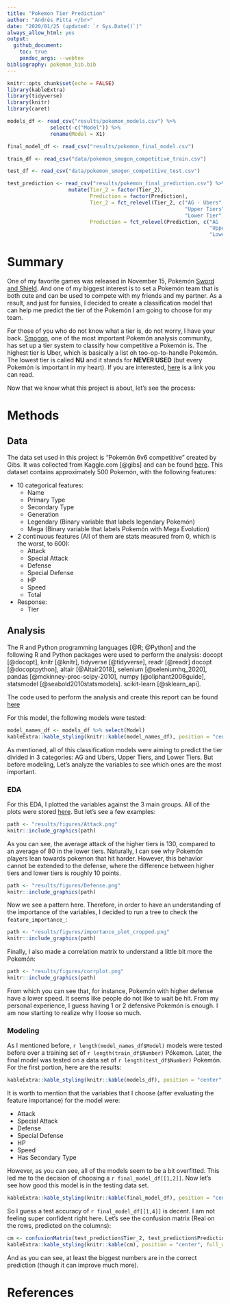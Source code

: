 ```yaml
---
title: "Pokemon Tier Prediction"
author: "Andrés Pitta </br>"
date: "2020/01/25 (updated: `r Sys.Date()`)"
always_allow_html: yes
output: 
  github_document:
    toc: true
    pandoc_args: --webtex
bibliography: pokemon_bib.bib
---
```


```r
knitr::opts_chunk$set(echo = FALSE)
library(kableExtra)
library(tidyverse)
library(knitr)
library(caret)
```

```r
models_df <- read_csv("results/pokemon_models.csv") %>% 
              select(-c("Model")) %>% 
              rename(Model = X1)

final_model_df <- read_csv("results/pokemon_final_model.csv")

train_df <- read_csv("data/pokemon_smogon_competitive_train.csv")

test_df <- read_csv("data/pokemon_smogon_competitive_test.csv")

test_prediction <- read_csv("results/pokemon_final_prediction.csv") %>% 
                    mutate(Tier_2 = factor(Tier_2),
                           Prediction = factor(Prediction),
                           Tier_2 = fct_relevel(Tier_2, c("AG - Ubers", 
                                                          "Upper Tiers",
                                                          "Lower Tier")),
                           Prediction = fct_relevel(Prediction, c("AG - Ubers", 
                                                                  "Upper Tiers",
                                                                  "Lower Tier")))
```

# Summary

One of my favorite games was released in November 15, Pokemón [Sword and Shield](https://swordshield.pokemon.com/en-us/). And one of my biggest interest is to set a Pokemón team that is both cute and can be used to compete with my friends and my partner. As a result, and just for funsies, I decided to create a classification model that can help me predict the tier of the Pokemón I am going to choose for my team.

For those of you who do not know what a tier is, do not worry, I have your back. [Smogon](https://www.smogon.com/), one of the most important Pokemón analysis community, has set up a tier system to classify how competitive a Pokemón is. The highest tier is Uber, which is basically a list oh too-op-to-handle Pokemón. The lowest tier is called **NU** and it stands for **NEVER USED** (but every Pokemón is important in my heart). If you are interested, [here](https://www.smogon.com/bw/articles/bw_tiers) is a link you can read.

Now that we know what this project is about, let's see the process:

# Methods

## Data
The data set used in this project is "Pokemón 6v6 competitive" created by Gibs. It was collected from Kaggle.com [@gibs] and can be found [here](https://www.kaggle.com/notgibs/smogon-6v6-pokemon-tiers). This dataset contains approximately 500 Pokemón, with the following features:

- 10 categorical features:
    - Name
    - Primary Type
    - Secondary Type
    - Generation
    - Legendary (Binary variable that labels legendary Pokemón)
    - Mega (Binary variable that labels Pokemón with Mega Evolution)

- 2 continuous features (All of them are stats measured from 0, which is the worst, to 600):
    - Attack
    - Special Attack
    - Defense
    - Special Defense
    - HP
    - Speed
    - Total
    
- Response:
    - Tier

## Analysis

The R and Python programming languages [@R; @Python] and the following R and Python packages were used to perform the analysis: docopt [@docopt], knitr [@knitr], tidyverse [@tidyverse], readr [@readr] docopt [@docoptpython], altair [@Altair2018], selenium [@seleniumhq_2020], pandas [@mckinney-proc-scipy-2010], numpy [@oliphant2006guide], statsmodel [@seabold2010statsmodels]. scikit-learn [@sklearn_api].

The code used to perform the analysis and create this report can be found [here](https://github.com/AndresPitta/P01_Pokemon-tier)

For this model, the following models were tested:

```r
model_names_df <- models_df %>% select(Model)
kableExtra::kable_styling(knitr::kable(model_names_df), position = "center", full_width = F)
```

As mentioned, all of this classification models were aiming to predict the tier divided in 3 categories: AG and Ubers, Upper Tiers, and Lower Tiers. But before modeling, Let's analyze the variables to see which ones are the most important.

### EDA

For this EDA, I plotted the variables against the 3 main groups. All of the plots were stored [here](https://github.com/AndresPitta/P01_Pokemon-tier/tree/master/results/figures). But let's see a few examples:

```r
path <- "results/figures/Attack.png"
knitr::include_graphics(path)
```

As you can see, the average attack of the higher tiers is 130, compared to an average of 80 in the lower tiers. Naturally, I can see why Pokemón players lean towards pokemon that hit harder. However, this behavior cannot be extended to the defense, where the difference between higher tiers and lower tiers is roughly 10 points.

```r
path <- "results/figures/Defense.png"
knitr::include_graphics(path)
```

Now we see a pattern here. Therefore, in order to have an understanding of the importance of the variables, I decided to run a tree to check the `feature_importance_`:

```r
path <- "results/figures/importance_plot_cropped.png"
knitr::include_graphics(path)
```

Finally, I also made a correlation matrix to understand a little bit more the Pokemón:

```r
path <- "results/figures/corrplot.png"
knitr::include_graphics(path)
```

From which you can see that, for instance, Pokemón with higher defense have a lower speed. It seems like people do not like to wait be hit. From my personal experience, I guess having 1 or 2 defensive Pokemón is enough. I am now starting to realize why I loose so much.

### Modeling

As I mentioned before, `r length(model_names_df$Model)` models were tested before over a training set of `r length(train_df$Number)` Pókemon. Later, the final model was tested on a data set of `r length(test_df$Number)` Pokemón. For the first portion, here are the results:

```r
kableExtra::kable_styling(knitr::kable(models_df), position = "center", full_width = F)
```

It is worth to mention that the variables that I choose (after evaluating the feature importance) for the model were:
 
  - Attack
  - Special Attack
  - Defense
  - Special Defense
  - HP
  - Speed
  - Has Secondary Type

However, as you can see, all of the models seem to be a bit overfitted. This led me to the decision of choosing a `r final_model_df[[1,2]]`. Now let's see how good this model is in the testing data set.

```r
kableExtra::kable_styling(knitr::kable(final_model_df), position = "center", full_width = F)
```

So I guess a test accuracy of `r final_model_df[[1,4]]` is decent. I am not feeling super confident right here. Let's see the confusion matrix (Real on the rows, predicted on the columns):

```r
cm <- confusionMatrix(test_prediction$Tier_2, test_prediction$Prediction)$table
kableExtra::kable_styling(knitr::kable(cm), position = "center", full_width = F)
```

And as you can see, at least the biggest numbers are in the correct prediction (though it can improve much more).

# References
